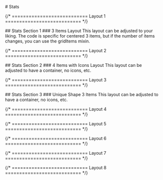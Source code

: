 
<main className="page-main">

<div className="page-title">
# Stats
</div>

{/* =========================== Layout 1 =========================== */}

<div className="intro-wrap">
  ## Stats Section 1
  ### 3 Items Layout
  This layout can be adjusted to your liking. The code is specific for centered 3 items, but if the number of items changes, you can use the gridItems mixin.
</div>

<StatsOne />

{/* =========================== Layout 2 =========================== */}

<div className="intro-wrap">
  ## Stats Section 2
  ### 4 Items with Icons Layout
  This layout can be adjusted to have a container, no icons, etc.
</div>

<StatsTwo />

{/* =========================== Layout 3 =========================== */}

<div className="intro-wrap">
  ## Stats Section 3
  ### Unique Shape 3 Items
  This layout can be adjusted to have a container, no icons, etc.
</div>

<StatsThree />

{/* =========================== Layout 4 =========================== */}

{/* =========================== Layout 5 =========================== */}

{/* =========================== Layout 6 =========================== */}

{/* =========================== Layout 7 =========================== */}

{/* =========================== Layout 8 =========================== */}

</main>